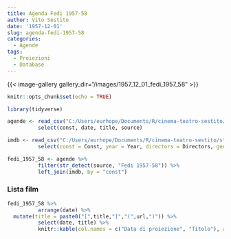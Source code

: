 ```yaml
---
title: Agenda Fedi 1957-58
author: Vito Sestito
date: '1957-12-01'
slug: agenda-fedi-1957-58
categories:
  - Agende
tags:
  - Proiezioni
  - Database
---
```

{{< image-gallery gallery_dir="/images/1957_12_01_fedi_1957_58" >}}
```r
knitr::opts_chunk$set(echo = TRUE)

library(tidyverse)

agende <- read_csv("C:/Users/eurhope/Documents/R/cinema-teatro-sestito/static/data/programmazione_agende.csv") %>%
          select(const, date, title, source)

imdb <- read_csv("C:/Users/eurhope/Documents/R/cinema-teatro-sestito/static/data/programmazione_imdb.csv") %>%
          select(const = Const, year = Year, directors = Directors, genres = Genres, imdb_rating = `IMDb Rating`, runtime = `Runtime (mins)`, url = URL)

fedi_1957_58 <- agende %>%
          filter(str_detect(source, "Fedi 1957-58")) %>%
          left_join(imdb, by = "const")
```
### Lista film
```r
fedi_1957_58 %>%
          arrange(date) %>%
  mutate(title = paste0("[",title,"]","(",url,")")) %>%
          select(date, title) %>%
          knitr::kable(col.names = c("Data di proiezione", "Titolo"), align = c("l", "l", "l"))
```